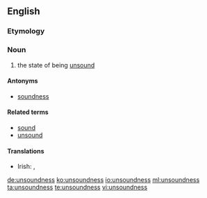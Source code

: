 ==English==

===Etymology===
{{confix|un|sound|ness}}

===Noun===
{{en-noun|-}}

# the state of being [[unsound]]

====Antonyms====
* [[soundness]]

====Related terms====
* [[sound]]
* [[unsound]]

====Translations====
{{trans-top|the state of being unsound}}
* Irish: {{t-|ga|fabht|m}}, {{t-|ga|fabhtacht|f}}
{{trans-mid}}
{{trans-bottom}}

[[de:unsoundness]]
[[ko:unsoundness]]
[[io:unsoundness]]
[[ml:unsoundness]]
[[ta:unsoundness]]
[[te:unsoundness]]
[[vi:unsoundness]]